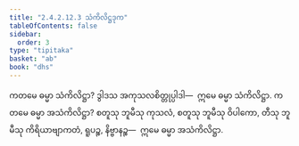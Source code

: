 ```yaml
---
title: "2.4.2.12.3 သံကိလိဋ္ဌဒုက"
tableOfContents: false
sidebar:
  order: 3
type: "tipitaka"
basket: "ab"
book: "dhs"
---
```



<DynamicBreadcrumb />

<Division number="1569" book="dhs" e="ch" v="29" p="292">

<Paragraph number="2280" book="dhs">
ကတမေ ဓမ္မာ သံကိလိဋ္ဌာ? ဒွါဒသ အကုသလစိတ္တုပ္ပါဒါ—  ဣမေ ဓမ္မာ သံကိလိဋ္ဌာ.
</Paragraph>

</Division>
<Division number="1570" book="dhs" e="ch" v="29" p="292">

<Paragraph number="2281" book="dhs">
ကတမေ ဓမ္မာ အသံကိလိဋ္ဌာ? စတူသု ဘူမီသု ကုသလံ, စတူသု ဘူမီသု ဝိပါကော, တီသု ဘူမီသု ကိရိယာဗျာကတံ, ရူပဉ္စ, နိဗ္ဗာနဉ္စ—  ဣမေ ဓမ္မာ အသံကိလိဋ္ဌာ.
</Paragraph>
</Division>